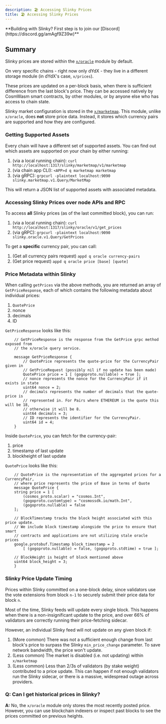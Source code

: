 ```yaml
---
description: 🏖️ Accessing Slinky Prices
title: 🏖️ Accessing Slinky Prices
---
```


<Note>
    **Building with Slinky? First step is to join our [Discord](https://discord.gg/amAgf9Z39w)**
</Note>

## Summary

Slinky prices are stored within the [`x/oracle`](https://github.com/skip-mev/slinky/tree/main/x/oracle) module by default.

On very specific chains - right now only dYdX - they live in a different storage module (in dYdX's case, `x/prices`).

These prices are updated on a per-block basis, when there is sufficient difference from the last block's price. They can be accessed natively by CosmWasm smart contracts, by other modules, or by anyone else who has access to chain state.

Slinky market configuration is stored in the [`x/marketmap`](https://github.com/skip-mev/slinky/tree/main/x/marketmap). This module, unlike `x/oracle`, does **not** store price data. Instead, it stores which currency pairs are supported and how they are configured.

### Getting Supported Assets

Every chain will have a different set of supported assets. You can find out which assets are supported on your chain by either running:

1. (via a local running chain): `curl http://localhost:1317/slinky/marketmap/v1/marketmap`
2. (via chain app CLI): `<APP>d q marketmap marketmap`
3. (via gRPC): `grpcurl -plaintext localhost:9090 slinky.marketmap.v1.Query/MarketMap`

This will return a JSON list of supported assets with associated metadata.

### Accessing Slinky Prices over node APIs and RPC

To access **all** Slinky prices (as of the last committed block), you can run:

1. (via a local running chain): `curl http://localhost:1317/slinky/oracle/v1/get_prices`
2. (via gRPC): `grpcurl -plaintext localhost:9090 slinky.oracle.v1.Query/GetPrices`

To get a **specific** currency pair, you can call:

1. (Get all currency pairs request) `appd q oracle currency-pairs`
2. (Get price request) `appd q oracle price [base] [quote]`

### Price Metadata within Slinky

When calling `getPrices` via the above methods, you are returned an array of `GetPriceResponse`, each of which contains the following metadata about individual prices:

1. `QuotePrice`
2. nonce
3. decimals
4. ID

`GetPriceResponse` looks like this:

```
    // GetPriceResponse is the response from the GetPrice grpc method exposed from
    // the x/oracle query service.

    message GetPriceResponse {
        // QuotePrice represents the quote-price for the CurrencyPair given in
        // GetPriceRequest (possibly nil if no update has been made)
        QuotePrice price = 1 [ (gogoproto.nullable) = true ];
        // nonce represents the nonce for the CurrencyPair if it exists in state
        uint64 nonce = 2;
        // decimals represents the number of decimals that the quote-price is
        // represented in. For Pairs where ETHEREUM is the quote this will be 18,
        // otherwise it will be 8.
        uint64 decimals = 3;
        // ID represents the identifier for the CurrencyPair.
        uint64 id = 4;
    }
```

Inside `QuotePrice`, you can fetch for the currency-pair:

1. price
2. timestamp of last update
3. blockheight of last update

`QuotePrice` looks like this:

```
    // QuotePrice is the representation of the aggregated prices for a CurrencyPair,
    // where price represents the price of Base in terms of Quote
    message QuotePrice {
    string price = 1 [
        (cosmos_proto.scalar) = "cosmos.Int",
        (gogoproto.customtype) = "cosmossdk.io/math.Int",
        (gogoproto.nullable) = false
    ];

    // BlockTimestamp tracks the block height associated with this price update.
    // We include block timestamp alongside the price to ensure that smart
    // contracts and applications are not utilizing stale oracle prices
    google.protobuf.Timestamp block_timestamp = 2
        [ (gogoproto.nullable) = false, (gogoproto.stdtime) = true ];

    // BlockHeight is height of block mentioned above
    uint64 block_height = 3;
    }
```

### Slinky Price Update Timing

Prices within Slinky committed on a one-block delay, since validators use the vote extensions from block `n-1` to securely submit their price data for block `n`.

Most of the time, Slinky feeds will update every single block. This happens when there is a non-insignificant update to the price, and over 66% of validators are correctly running their price-fetching sidecar.

However, an individual Slinky feed will not update on any given block if:

1. (More common) There was not a sufficient enough change from last block's price to surpass the Slinky `min_price_change` parameter. To save network bandwidth, the price won't update.
2. (Less common) The market is disabled (i.e. not updating) within `x/marketmap`
3. (Less common) Less than 2/3s of validators (by stake weight) contributed to a price update. This can happen if not enough validators run the Slinky sidecar, or there is a massive, widespread outage across providers.

### Q: Can I get historical prices in Slinky?

**A:** No, the `x/oracle` module only stores the most recently posted price. However, you can use blockchain indexers or inspect past blocks to see the prices committed on previous heights.

